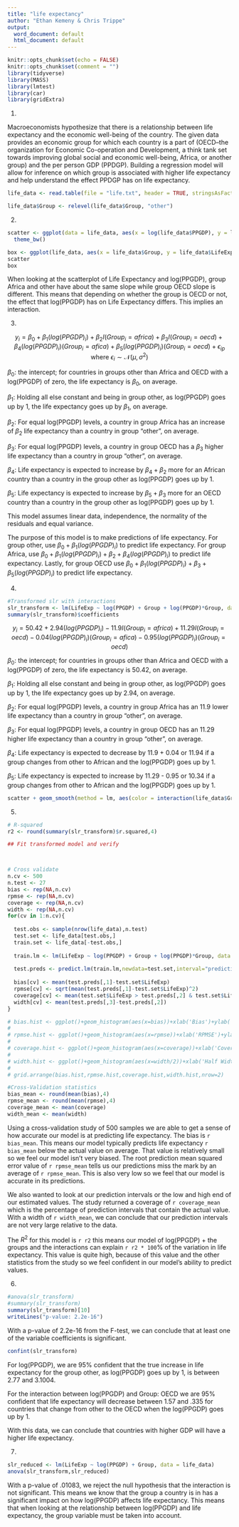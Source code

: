 ```yaml
---
title: "life expectancy"
author: "Ethan Kemeny & Chris Trippe"
output:
  word_document: default
  html_document: default
---
```


```r
knitr::opts_chunk$set(echo = FALSE)
knitr::opts_chunk$set(comment = "")
library(tidyverse)
library(MASS)
library(lmtest)
library(car)
library(gridExtra)
```

1.

Macroeconomists hypothesize that there is a relationship between life expectancy and the economic well-being of the country. The given data provides an economic group for which each country is a part of (OECD--the organization for Economic Co-operation and Development, a think tank set towards improving global social and economic well-being, Africa, or another group) and the per person GDP (PPDGP). Building a regression model will allow for inference on which group is associated with higher life expectancy and help understand the effect PPDGP has on life expectancy.

```r

life_data <- read.table(file = "life.txt", header = TRUE, stringsAsFactors = TRUE)

life_data$Group <- relevel(life_data$Group, "other")
```

2.

```r
scatter <- ggplot(data = life_data, aes(x = log(life_data$PPGDP), y = life_data$LifeExp, group = interaction(life_data$Group))) + geom_point(aes(color = interaction(life_data$Group))) + xlab("log(PPGDP)") + ylab("Life Expectancy") + labs(color = "Group")+ scale_color_manual(values=c("Purple", "Red", "Blue")) +
  theme_bw()
```
```r

box <- ggplot(life_data, aes(x = life_data$Group, y = life_data$LifeExp)) + geom_boxplot() +  ylab("Life Expectancy") + xlab("Group") + theme_bw() 
scatter
box
```


When looking at the scatterplot of Life Expectancy and log(PPGDP), group Africa and other have about the same slope while group OECD slope is different. This means that depending on whether the group is OECD or not, the effect that log(PPGDP) has on Life Expectancy differs. This implies an interaction.

3.

$$y_i = \beta_0 + \beta_1(log(PPGDP)_i) + \beta_2I(Group_i = africa) + \beta_3I(Group_i = oecd) + \beta_4(log(PPGDP)_i)(Group_i = afica) +  \beta_5(log(PPGDP)_i)(Group_i = oecd) + \epsilon_{ip} \text{ where } \epsilon_i \sim \mathcal{N}(\mu,\,\sigma^{2})$$

$\beta_0$: the intercept; for countries in groups other than Africa and OECD with a log(PPGDP) of zero, the life expectancy is $\beta_0$, on average.

$\beta_1$: Holding all else constant and being in group other, as log(PPGDP) goes up by 1, the life expectancy goes up by $\beta_1$, on average.

$\beta_2$: For equal log(PPGDP) levels, a country in group Africa has an increase of $\beta_2$ life expectancy than a country in group "other", on average. 

$\beta_3$: For equal log(PPGDP) levels, a country in group OECD has a $\beta_3$ higher life expectancy than a country in group "other", on average. 

$\beta_4$: Life expectancy is expected to increase by $\beta_4 + \beta_2$ more for an African country than a country in the group other as log(PPGDP) goes up by 1.

$\beta_5$: Life expectancy is expected to increase by $\beta_5 + \beta_3$ more for an OECD country than a country in the group other as log(PPGDP) goes up by 1.

This model assumes linear data, independence, the normality of the residuals and equal variance.

The purpose of this model is to make predictions of life expectancy. For group other, use $\beta_0 + \beta_1(log(PPGDP)_i)$ to predict life expectancy. For group Africa, use $\beta_0 + \beta_1(log(PPGDP)_i) + \beta_2 + \beta_4(log(PPGDP)_i)$ to predict life expectancy. Lastly, for group OECD use $\beta_0 + \beta_1(log(PPGDP)_i) +\beta_3 + \beta_5(log(PPGDP)_i)$ to predict life expectancy. 


4. 
```r
#Transformed slr with interactions
slr_transform <- lm(LifeExp ~ log(PPGDP) + Group + log(PPGDP)*Group, data = life_data)
summary(slr_transform)$coefficients
```

$$y_i = 50.42 + 2.94(log(PPGDP)_i) - 11.9I(Group_i = africa) + 11.29I(Group_i = oecd) - 0.04(log(PPGDP)_i)(Group_i = afica) - 0.95(log(PPGDP)_i)(Group_i = oecd)$$

$\beta_0$: the intercept; for countries in groups other than Africa and OECD with a log(PPGDP) of zero, the life expectancy is 50.42, on average.

$\beta_1$: Holding all else constant and being in group other, as log(PPGDP) goes up by 1, the life expectancy goes up by 2.94, on average.

$\beta_2$: For equal log(PPGDP) levels, a country in group Africa has an 11.9 lower life expectancy than a country in group "other", on average. 

$\beta_3$: For equal log(PPGDP) levels, a country in group OECD has an 11.29 higher life expectancy than a country in group "other", on average. 

$\beta_4$: Life expectancy is expected to decrease by 11.9 + 0.04 or 11.94 if a group changes from other to African and the log(PPGDP) goes up by 1.

$\beta_5$: Life expectancy is expected to increase by 11.29 - 0.95 or 10.34 if a group changes from other to African and the log(PPGDP) goes up by 1.

```r
scatter + geom_smooth(method = lm, aes(color = interaction(life_data$Group)), se = FALSE)
```

5. 
```r
# R-squared
r2 <- round(summary(slr_transform)$r.squared,4)
```

```r
## Fit transformed model and verify 



# Cross validate
n.cv <- 500
n.test <- 27
bias <- rep(NA,n.cv)
rpmse <- rep(NA,n.cv)
coverage <- rep(NA,n.cv)
width <- rep(NA,n.cv)
for(cv in 1:n.cv){
  
  test.obs <- sample(nrow(life_data),n.test)
  test.set <- life_data[test.obs,]
  train.set <- life_data[-test.obs,]
  
  train.lm <- lm(LifeExp ~ log(PPGDP) + Group + log(PPGDP)*Group, data = train.set)
  
  test.preds <- predict.lm(train.lm,newdata=test.set,interval="prediction")
  
  bias[cv] <- mean(test.preds[,1]-test.set$LifeExp)
  rpmse[cv] <- sqrt(mean(test.preds[,1]-test.set$LifeExp)^2)
  coverage[cv] <- mean(test.set$LifeExp > test.preds[,2] & test.set$LifeExp < test.preds[,3])
  width[cv] <- mean(test.preds[,3]-test.preds[,2])
}

# bias.hist <- ggplot()+geom_histogram(aes(x=bias))+xlab('Bias')+ylab('Count')
# 
# rpmse.hist <- ggplot()+geom_histogram(aes(x=rpmse))+xlab('RPMSE')+ylab('Count')
# 
# coverage.hist <- ggplot()+geom_histogram(aes(x=coverage))+xlab('Coverage')+ylab('Count')
# 
# width.hist <- ggplot()+geom_histogram(aes(x=width/2))+xlab('Half Width')+ylab('Count')
# 
# grid.arrange(bias.hist,rpmse.hist,coverage.hist,width.hist,nrow=2)


```


```r
#Cross-Validation statistics
bias_mean <- round(mean(bias),4)
rpmse_mean <- round(mean(rpmse),4)
coverage_mean <- mean(coverage)
width_mean <- mean(width)
```

Using a cross-validation study of 500 samples we are able to get a sense of how accurate our model is at predicting life expectancy.  The bias is `r bias_mean`.  This means our model typically predicts life expectancy  `r bias_mean` below the actual value on average. That value is relatively small so we feel our model isn't very biased. The root prediction mean squared error value of `r rpmse_mean` tells us our predictions miss the mark by an average of `r rpmse_mean`. This is also very low so we feel that our model is accurate in its predictions. 

We also wanted to look at our prediction intervals or the low and high end of our estimated values.  The study returned a coverage of `r coverage_mean` which is the percentage of prediction intervals that contain the actual value.  With a width of `r width_mean`, we can conclude that our prediction intervals are not very large relative to the data.

The $R^{2}$ for this model is `r r2` this means our model of log(PPGDP) + the groups and the interactions can explain `r r2 * 100`% of the variation in life expectancy.  This value is quite high, because of this value and the other statistics from the study so we feel confident in our model's ability to predict values.

6.

```r
#anova(slr_transform)
#summary(slr_transform)
summary(slr_transform)[10]
writeLines("p-value: 2.2e-16")
```
With a p-value of 2.2e-16 from the F-test, we can conclude that at least one of the variable coefficients is significant. 

```r
confint(slr_transform)
```

For log(PPGDP), we are 95% confident that the true increase in life expectancy for the group other, as log(PPGDP) goes up by 1, is between 2.77 and 3.1004.

For the interaction between log(PPGDP) and Group: OECD we are 95% confident that life expectancy will decrease between 1.57 and .335 for countries that change from other to the OECD when the log(PPGDP) goes up by 1.

With this data, we can conclude that countries with higher GDP will have a higher life expectancy.


7.
```r
slr_reduced <- lm(LifeExp ~ log(PPGDP) + Group, data = life_data)
anova(slr_transform,slr_reduced)
```

With a p-value of .01083, we reject the null hypothesis that the interaction is not significant.  This means we know that the group a country is in has a significant impact on how log(PPGDP) affects life expectancy. This means that when looking at the relationship between log(PPGDP) and life expectancy, the group variable must be taken into account. 













